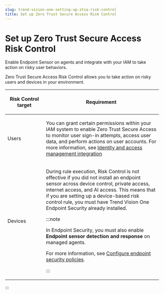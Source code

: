 ```yaml
---
slug: trend-vision-one-setting-up-ztsa-risk-control
title: Set up Zero Trust Secure Access Risk Control
---
```

# Set up Zero Trust Secure Access Risk Control

Enable Endpoint Sensor on agents and integrate with your IAM to take action on risky user behaviors.

Zero Trust Secure Access Risk Control allows you to take action on risky users and devices in your environment.

<table>
<colgroup>
<col style="width: 25%" />
<col style="width: 75%" />
</colgroup>
<thead>
<tr>
<th><p>Risk Control target</p></th>
<th><p>Requirement</p></th>
</tr>
</thead>
<tbody>
<tr>
<td><p>Users</p></td>
<td><p>You can grant certain permissions within your IAM system to enable Zero Trust Secure Access to monitor user sign-in attempts, access user data, and perform actions on user accounts. For more information, see <a href="trend-vision-one-ia-manage-integration-ztsa">Identity and access management integration</a></p></td>
</tr>
<tr>
<td><p>Devices</p></td>
<td><p>During rule execution, Risk Control is not effective if you did not install an endpoint sensor across device control, private access, internet access, and AI access. This means that if you are setting up a device-based risk control rule, you must have Trend Vision One Endpoint Security already installed.</p>


:::note

<p>In Endpoint Security, you must also enable <strong>Endpoint sensor detection and response</strong> on managed agents.</p>
<p>For more information, see <a href="trend-vision-one-configuring-endpoint-policies">Configure endpoint security policies</a>.</p>


:::

</td>
</tr>
</tbody>
</table>
:::
